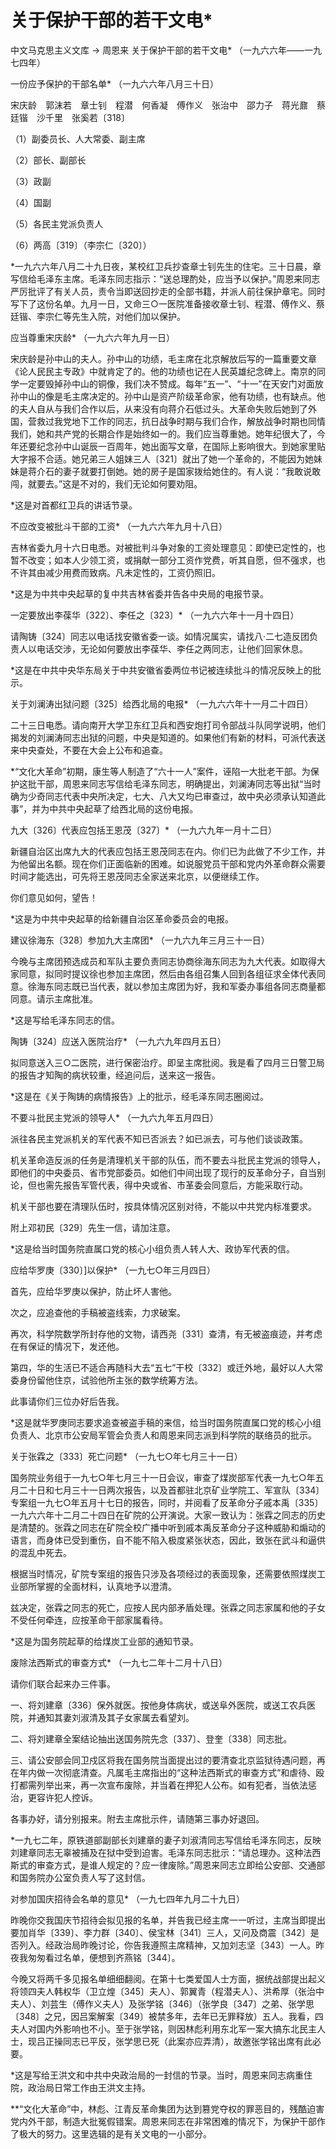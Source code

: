 # 关于保护干部的若干文电*

中文马克思主义文库 -> 周恩来
关于保护干部的若干文电*
（一九六六年——一九七四年）

一份应予保护的干部名单*
（一九六六年八月三十日）

宋庆龄　郭沫若　章士钊　程潜　何香凝　傅作义　张治中　邵力子　蒋光鼐　蔡廷锴　沙千里　张奚若〔318〕

（1）副委员长、人大常委、副主席

（2）部长、副部长

（3）政副

（4）国副

（5）各民主党派负责人

（6）两高〔319〕（李宗仁〔320〕）

*一九六六年八月二十九日夜，某校红卫兵抄查章士钊先生的住宅。三十日晨，章写信给毛泽东主席。毛泽东同志指示：“送总理酌处，应当予以保护。”周恩来同志严厉批评了有关人员，责令当即送回抄走的全部书籍，并派人前往保护章宅。同时写下了这份名单。九月一日，又命三○一医院准备接收章士钊、程潜、傅作义、蔡廷锴、李宗仁等先生入院，对他们加以保护。

应当尊重宋庆龄*
（一九六六年九月一日）

宋庆龄是孙中山的夫人。孙中山的功绩，毛主席在北京解放后写的一篇重要文章《论人民民主专政》中就肯定了的。他的功绩也记在人民英雄纪念碑上。南京的同学一定要毁掉孙中山的铜像，我们决不赞成。每年“五一”、“十一”在天安门对面放孙中山的像是毛主席决定的。孙中山是资产阶级革命家，他有功绩，也有缺点。他的夫人自从与我们合作以后，从来没有向蒋介石低过头。大革命失败后她到了外国，营救过我党地下工作的同志，抗日战争时期与我们合作，解放战争时期也同情我们，她和共产党的长期合作是始终如一的。我们应当尊重她。她年纪很大了，今年还要纪念孙中山诞辰一百周年，她出面写文章，在国际上影响很大。到她家里贴大字报不合适。她兄弟三人姐妹三人〔321〕就出了她一个革命的，不能因为她妹妹是蒋介石的妻子就要打倒她。她的房子是国家拨给她住的。有人说：“我敢说敢闯，就要去。”这是不对的，我们无论如何要劝阻。

*这是对首都红卫兵的讲话节录。

不应改变被批斗干部的工资*
（一九六六年九月十八日）

吉林省委九月十六日电悉。对被批判斗争对象的工资处理意见：即使已定性的，也暂不改变；如本人少领工资，或捐献一部分工资作党费，听其自愿，但不强求，也不许其由减少用费而致病。凡未定性的，工资仍照旧。

*这是为中共中央起草的复中共吉林省委并告各中央局的电报节录。

一定要放出李葆华〔322〕、李任之〔323〕*
（一九六六年十一月十四日）

请陶铸〔324〕同志以电话找安徽省委一谈。如情况属实，请找八·二七造反团负责人以电话交涉，无论如何要放出李葆华、李任之两同志，让他们回家休息。

*这是在中共中央华东局关于中共安徽省委两位书记被连续批斗的情况反映上的批示。

关于刘澜涛出狱问题〔325〕给西北局的电报*
（一九六六年十一月二十四日）

二十三日电悉。请向南开大学卫东红卫兵和西安炮打司令部战斗队同学说明，他们揭发的刘澜涛同志出狱的问题，中央是知道的。如果他们有新的材料，可派代表送来中央查处，不要在大会上公布和追查。

*“文化大革命”初期，康生等人制造了“六十一人”案件，诬陷一大批老干部。为保护这批干部，周恩来同志写信给毛泽东同志，明确提出，刘澜涛同志等出狱“当时确为少奇同志代表中央所决定，七大、八大又均已审查过，故中央必须承认知道此事”，并为中共中央起草了给西北局的这份电报。

九大〔326〕代表应包括王恩茂〔327〕*
（一九六九年一月十二日）

新疆自治区出席九大的代表应包括王恩茂同志在内。你们已为此做了不少工作，并为他留出名额。现在你们正面临新的困难。如说服党员干部和党内外革命群众需要时间才能选出，可先将王恩茂同志全家送来北京，以便继续工作。

你们意见如何，望告！

*这是为中共中央起草的给新疆自治区革命委员会的电报。

建议徐海东〔328〕参加九大主席团*
（一九六九年三月三十一日）

今晚与主席团预选成员和军队主要负责同志协商徐海东同志为九大代表。如取得大家同意，拟同时提议徐也参加主席团，然后由各组召集人回到各组征求全体代表同意。徐海东同志既已当代表，就以参加主席团为好，我和军委办事组各同志商量都同意。请示主席批准。

*这是写给毛泽东同志的信。

陶铸〔324〕应送入医院治疗*
（一九六九年四月五日）

拟同意送入三○二医院，进行保密治疗。即呈主席批阅。我是看了四月三日警卫局的报告才知陶的病状较重，经追问后，送来这一报告。

*这是在《关于陶铸的病情报告》上的批示，经毛泽东同志圈阅过。

不要斗批民主党派的领导人*
（一九六九年五月四日）

派往各民主党派机关的军代表不知已否派去？如已派去，可与他们谈谈政策。

机关革命造反派的任务是清理机关干部的队伍，而不要去斗批民主党派的领导人，即他们的中央委员、省市党部委员。如他们中间出现了现行的反革命分子，自当别论，但也需先报告军管代表，得中央或省、市革委会同意后，方能采取行动。

机关干部也要在清理队伍时，按具体情况区别对待，不能以中共党内标准要求。

附上邓初民〔329〕先生一信，请加注意。

*这是给当时国务院直属口党的核心小组负责人转人大、政协军代表的信。

应给华罗庚〔330〕]以保护*
（一九七○年三月四日）

首先，应给华罗庚以保护，防止坏人害他。

次之，应追查他的手稿被盗线索，力求破案。

再次，科学院数学所封存他的文物，请西尧〔331〕查清，有无被盗痕迹，并考虑在有保证的情况下，发还他。

第四，华的生活已不适合再随科大去“五七”干校〔332〕或迁外地，最好以人大常委身份留他住京，试验他所主张的数学统筹方法。

此事请你们三位办好后告我。

*这是就华罗庚同志要求追查被盗手稿的来信，给当时国务院直属口党的核心小组负责人、北京市公安局军管会负责人和周恩来同志派到科学院的联络员的批示。

关于张霖之〔333〕死亡问题*
（一九七○年七月三十一日）

国务院业务组于一九七○年七月三十一日会议，审查了煤炭部军代表一九七○年五月二十日和七月三十一日两次报告，以及首都驻北京矿业学院工、军宣队〔334〕专案组一九七○年五月十七日的报告，同时，并阅看了反革命分子戚本禹〔335〕一九六六年十二月二十四日在矿院的公开演说。大家一致认为：张霖之同志的历史是清楚的。张霖之同志在矿院全校广播中听到戚本禹反革命分子这种威胁和煽动的语言，而身体已受到重伤，自不能不陷入极度紧张状态，因此，致张在武斗和逼供的混乱中死去。

根据当时情况，矿院专案组的报告只涉及各项经过的表面现象，还需要依照煤炭工业部所掌握的全面材料，认真地予以澄清。

兹决定，张霖之同志的死亡，应按人民内部矛盾处理。张霖之同志家属和他的子女不受任何牵连，应按革命干部家属看待。

*这是为国务院起草的给煤炭工业部的通知节录。

废除法西斯式的审查方式*
（一九七二年十二月十八日）

请你们联合起来办三件事。

一、将刘建章〔336〕保外就医。按他身体病状，或送阜外医院，或送工农兵医院，并通知其妻刘淑清及其子女家属去看望刘。

二、将刘建章全案结论抽出送国务院先念〔337〕、登奎〔338〕同志批。

三、请公安部会同卫戍区将我在国务院当面提出过的要清查北京监狱待遇问题，再在年内做一次彻底清查。凡属毛主席指出的“这种法西斯式的审查方式”和虐待、殴打都需列举出来，再一次宣布废除，并当着在押犯人公布。如有犯者，当依法惩治，更容许犯人控诉。

各事办好，请分别报来。附去主席批示件，请随第三事办好退回。

*一九七二年，原铁道部副部长刘建章的妻子刘淑清同志写信给毛泽东同志，反映刘建章同志无辜被捕及在狱中受到迫害。毛泽东同志批示：“请总理办。这种法西斯式的审查方式，是谁人规定的？应一律废除。”周恩来同志立即给公安部、交通部和国务院办公室负责人写了这封信。

对参加国庆招待会名单的意见*
（一九七四年九月二十九日）

昨晚你交我国庆节招待会拟见报的名单，并告我已经主席一一听过，主席当即提出要加肖华〔339〕、李力群〔340〕、侯宝林〔341〕三人，又问及商震〔342〕是否列入。经政治局昨晚讨论，你告我遵照主席精神，又加刘志坚〔343〕一人。昨夜我匆匆看过名单，便想到齐燕铭〔344〕。

今晚又将两千多见报名单细细翻阅。在第十七类爱国人士方面，据统战部提出起义将领四夫人韩权华（卫立煌〔345〕夫人）、郭翼青（程潜夫人）、洪希厚（张治中夫人）、刘芸生（傅作义夫人）及张学铭〔346〕（张学良〔347〕之弟、张学思〔348〕之兄，因吕案解案〔349〕被禁多年，去年已无罪释放）五人。我看，四夫人对国内外影响也不小。至于张学铭，则因林彪利用东北军一案大搞东北民主人士，现吕正操同志已平反，张学思已死（此案亦应弄清），故邀张学铭出席有此必要。

*这是写给王洪文和中共中央政治局的一封信的节录。当时，周恩来同志病重住院，政治局日常工作由王洪文主持。

**“文化大革命”中，林彪、江青反革命集团为达到篡党夺权的罪恶目的，残酷迫害党内外干部，制造大批冤假错案。周恩来同志在非常困难的情况下，为保护干部作了极大的努力。这里选辑的是有关文电的一小部分。

